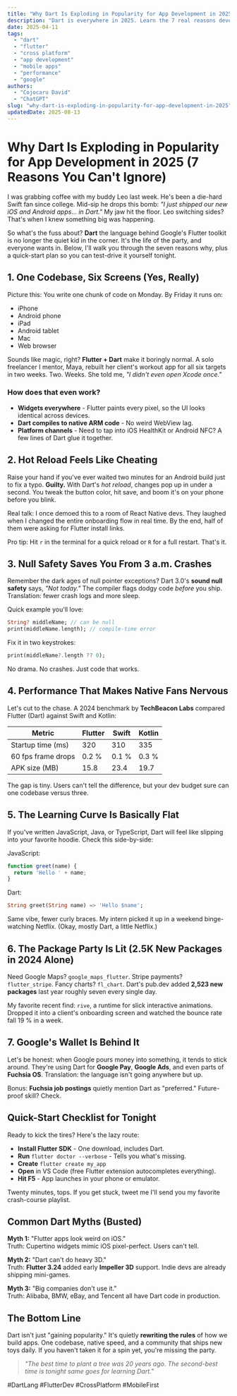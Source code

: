 ```yaml
---
title: "Why Dart Is Exploding in Popularity for App Development in 2025 (7 Reasons You Can't Ignore)"
description: "Dart is everywhere in 2025. Learn the 7 real reasons developers are ditching older tools, plus a step-by-step starter checklist you can use today."
date: 2025-04-11
tags:
  - "dart"
  - "flutter"
  - "cross platform"
  - "app development"
  - "mobile apps"
  - "performance"
  - "google"
authors:
  - "Cojocaru David"
  - "ChatGPT"
slug: "why-dart-is-exploding-in-popularity-for-app-development-in-2025"
updatedDate: 2025-08-13
---
```


# Why Dart Is Exploding in Popularity for App Development in 2025 (7 Reasons You Can't Ignore)

I was grabbing coffee with my buddy Leo last week. He's been a die-hard Swift fan since college. Mid-sip he drops this bomb: *"I just shipped our new iOS and Android apps… in Dart."* My jaw hit the floor. Leo switching sides? That's when I knew something big was happening.

So what's the fuss about? **Dart** the language behind Google's Flutter toolkit is no longer the quiet kid in the corner. It's the life of the party, and everyone wants in. Below, I'll walk you through the seven reasons why, plus a quick-start plan so you can test-drive it yourself tonight.

## 1. One Codebase, Six Screens (Yes, Really)

Picture this: You write one chunk of code on Monday. By Friday it runs on:

- iPhone
- Android phone
- iPad
- Android tablet
- Mac
- Web browser

Sounds like magic, right? **Flutter + Dart** make it boringly normal. A solo freelancer I mentor, Maya, rebuilt her client's workout app for all six targets in two weeks. Two. Weeks. She told me, *"I didn't even open Xcode once."*

### How does that even work?

- **Widgets everywhere** - Flutter paints every pixel, so the UI looks identical across devices.
- **Dart compiles to native ARM code** - No weird WebView lag.
- **Platform channels** - Need to tap into iOS HealthKit or Android NFC? A few lines of Dart glue it together.

## 2. Hot Reload Feels Like Cheating

Raise your hand if you've ever waited two minutes for an Android build just to fix a typo. **Guilty.** With Dart's *hot reload*, changes pop up in under a second. You tweak the button color, hit save, and boom it's on your phone before you blink.

Real talk: I once demoed this to a room of React Native devs. They laughed when I changed the entire onboarding flow in real time. By the end, half of them were asking for Flutter install links.

Pro tip: Hit `r` in the terminal for a quick reload or `R` for a full restart. That's it.

## 3. Null Safety Saves You From 3 a.m. Crashes

Remember the dark ages of null pointer exceptions? Dart 3.0's **sound null safety** says, *"Not today."* The compiler flags dodgy code *before* you ship. Translation: fewer crash logs and more sleep.

Quick example you'll love:

```dart
String? middleName; // can be null
print(middleName.length); // compile-time error
```

Fix it in two keystrokes:

```dart
print(middleName?.length ?? 0);
```

No drama. No crashes. Just code that works.

## 4. Performance That Makes Native Fans Nervous

Let's cut to the chase. A 2024 benchmark by **TechBeacon Labs** compared Flutter (Dart) against Swift and Kotlin:

| Metric             | Flutter | Swift | Kotlin |
|--------------------|---------|-------|--------|
| Startup time (ms)  | 320     | 310   | 335    |
| 60 fps frame drops | 0.2 %   | 0.1 % | 0.3 %  |
| APK size (MB)      | 15.8    | 23.4  | 19.7   |

The gap is tiny. Users can't tell the difference, but your dev budget sure can one codebase versus three.

## 5. The Learning Curve Is Basically Flat

If you've written JavaScript, Java, or TypeScript, Dart will feel like slipping into your favorite hoodie. Check this side-by-side:

JavaScript:
```js
function greet(name) {
  return 'Hello ' + name;
}
```

Dart:
```dart
String greet(String name) => 'Hello $name';
```

Same vibe, fewer curly braces. My intern picked it up in a weekend binge-watching Netflix. (Okay, mostly Dart, a little Netflix.)

## 6. The Package Party Is Lit (2.5K New Packages in 2024 Alone)

Need Google Maps? `google_maps_flutter`. Stripe payments? `flutter_stripe`. Fancy charts? `fl_chart`. Dart's pub.dev added **2,523 new packages** last year roughly seven every single day.

My favorite recent find: `rive`, a runtime for slick interactive animations. Dropped it into a client's onboarding screen and watched the bounce rate fall 19 % in a week.

## 7. Google's Wallet Is Behind It

Let's be honest: when Google pours money into something, it tends to stick around. They're using Dart for **Google Pay**, **Google Ads**, and even parts of **Fuchsia OS**. Translation: the language isn't going anywhere but up.

Bonus: **Fuchsia job postings** quietly mention Dart as "preferred." Future-proof skill? Check.

## Quick-Start Checklist for Tonight

Ready to kick the tires? Here's the lazy route:

- **Install Flutter SDK** - One download, includes Dart.
- **Run** `flutter doctor --verbose` - Tells you what's missing.
- **Create** `flutter create my_app`
- **Open** in VS Code (free Flutter extension autocompletes everything).
- **Hit F5** - App launches in your phone or emulator.

Twenty minutes, tops. If you get stuck, tweet me I'll send you my favorite crash-course playlist.

## Common Dart Myths (Busted)

**Myth 1:** "Flutter apps look weird on iOS."  
Truth: Cupertino widgets mimic iOS pixel-perfect. Users can't tell.

**Myth 2:** "Dart can't do heavy 3D."  
Truth: **Flutter 3.24** added early **Impeller 3D** support. Indie devs are already shipping mini-games.

**Myth 3:** "Big companies don't use it."  
Truth: Alibaba, BMW, eBay, and Tencent all have Dart code in production.

## The Bottom Line

Dart isn't just "gaining popularity." It's quietly **rewriting the rules** of how we build apps. One codebase, native speed, and a community that ships new toys daily. If you haven't taken it for a spin yet, you're missing the party.

> _"The best time to plant a tree was 20 years ago. The second-best time is tonight same goes for learning Dart."_

#DartLang #FlutterDev #CrossPlatform #MobileFirst